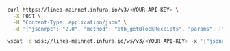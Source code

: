 
<Tabs>
  <TabItem value="curl">

```bash
curl https://linea-mainnet.infura.io/v3/<YOUR-API-KEY> \
  -X POST \
  -H "Content-Type: application/json" \
  -d '{"jsonrpc": "2.0", "method": "eth_getBlockReceipts", "params": ["latest"], "id": 1}'
```

  </TabItem>
  <TabItem value="WSS">

```bash
wscat -c wss://linea-mainnet.infura.io/ws/v3/<YOUR-API-KEY> -x '{"jsonrpc": "2.0", "method": "eth_getBlockReceipts", "params": ["latest"], "id": 1}'
```

  </TabItem>
</Tabs>
